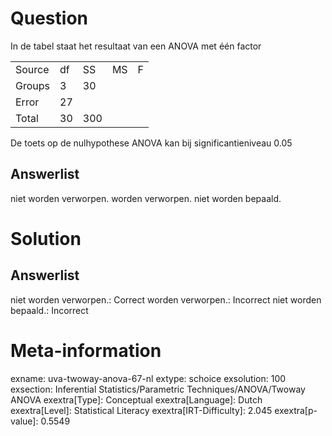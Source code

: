 Question
========

In de tabel staat het resultaat van een ANOVA met één factor

  -------- ---- ----- ---- ---
  Source   df   SS    MS   F
  Groups   3    30         
  Error    27              
  Total    30   300        
  -------- ---- ----- ---- ---

De toets op de nulhypothese ANOVA kan bij significantieniveau 0.05

Answerlist
----------

niet worden verworpen.
worden verworpen.
niet worden bepaald.

Solution
========

Answerlist
----------

niet worden verworpen.: Correct
worden verworpen.: Incorrect
niet worden bepaald.: Incorrect

Meta-information
================
exname: uva-twoway-anova-67-nl
extype: schoice
exsolution: 100
exsection: Inferential Statistics/Parametric Techniques/ANOVA/Twoway ANOVA
exextra[Type]: Conceptual
exextra[Language]: Dutch
exextra[Level]: Statistical Literacy
exextra[IRT-Difficulty]: 2.045
exextra[p-value]: 0.5549
